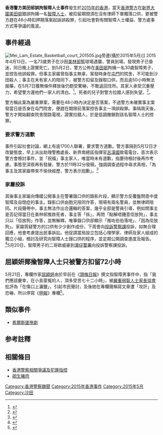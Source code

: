 '''香港警方美田邨誤拘智障人士事件'''發生於[[2015年香港|2015年的香港]]，當天[[香港警方|香港警方]]在[[新界|新界]][[大圍|大圍]][[美田邨|美田邨]]錯誤拘捕一名[[智障人士|智障人士]]，被扣留期間須在沒有律師下單獨落口供，更被警方趕在48小時扣押期落案起訴誤殺罪，引起社會對有關智障人士權益、警方處事方式等爭議的風波。

==事件經過==
[[File:Mei_Lam_Estate_Basketball_court_201505.jpg|thumb]]旁邊(攝於2015年5月)]]
2015年4月13日，一名73歲男子在沙田[[美林邨|美林邨]]籃球場遇襲，警員到場，發現男子已昏迷，同日晚上證實死亡。到5月2日，警方公佈在[[美田邨|美田邨]]拘捕一名30歲智障男子，並控告他誤殺罪。但事主家屬曾指事主無辜，案發時身在[[屯門|屯門]]的院舍，不可能到沙田殺人；事主在未有家人的陪同下，被警方扣留及錄取口供，而且逾50小時無法服藥，在5月7日獲無條件釋放後仍飽受驚嚇，不敢返回住所。其家人承受沉重壓力，希望警方還他們一家人的清白。<ref>{{cite news |url=http://hk.apple.nextmedia.com/news/first/20150509/19141457 |title=警亂告智障男誤殺 |publisher=蘋果日報|date=2015-05-09 |archiveurl=https://web.archive.org/web/20150511002006/http://hk.apple.nextmedia.com/news/first/20150509/19141457 |archivedate=2015-05-11 |language=zh-yue }}</ref>。死者的兒子對警方拉錯人感到失望。<ref>{{cite news |url=http://hk.apple.nextmedia.com/news/art/20150509/19141460 |title=死者兒子：失望但唔怪警方 |publisher=蘋果日報 |date=2015-05-09 |archiveurl=https://web.archive.org/web/20150510231102/http://hk.apple.nextmedia.com/news/art/20150509/19141460 |archivedate=2015-05-10 |language=zh-yue }}</ref>。

警方稱此案為嚴重罪案，需要在48小時內決定是否落案，不過警方未確實事主案發當日是否身在屯門院舍，便趕在期限前落案控告事主一項誤殺罪。事隔兩天後，警方才開始翻查院舍閉路電視，證實拉錯人，於是低調撤銷對該名智障人士的控罪。

===要求警方道歉===
事件引起社會討論，網上有逾1700人聯署，要求警方道歉。警方事隔到5月12日才改變態度，早上派出助理警務處長、新界南總區指揮官[[呂漢國|呂漢國]]致電電台，首次表示警方會檢討事件，並「祝福」事主家人，唯當時未有道歉，指要待檢討後再作考慮。事態至深夜再有發展，警方於11時32分發稿，強調調查過程中尋求真相，「為事主及其家屬帶來不愉快經歷，警方表示抱歉」。<ref>{{cite news|url=http://news.mingpao.com/pns/警早上籲放低晚上表抱歉-盧偉聰上任9天%20%20%20%20拉錯人案態度轉變/web_tc/article/20150513/s00002/1431453728778 |title=警早上籲放低晚上表抱歉 |publisher=明報 |date=2015-05-13 |archiveurl=https://web.archive.org/web/20150514184728/http://news.mingpao.com/pns/警早上籲放低晚上表抱歉-盧偉聰上任9天%20%20%20%20拉錯人案態度轉變/web_tc/article/20150513/s00002/1431453728778 |archivedate=2015-05-14 |language=zh-yue }}</ref>

===家屬投訴===
其後事主家屬向傳媒公開事主在警署錄口供的錄影片段，顯示警方反覆盤問患中度智障及自閉症的事主。錄影口供由胞兄陪同作答，現場有兩名警員，並無律師陪同。片段聲帶中，事主無法作出合邏輯的答案，幾乎全部是警員引導，例如問事主是否記得當日在美林邨推跌死者，事主答「係」，再問「點解唔鍾意佢放狗」，事主只以「佢放狗」作答，並無解釋。唯筆錄口供卻顯示「推咗伯伯落地」、「因為佢放狗」。家屬質疑警方的口供有少少創作成份，下周會向[[投訴警察課|投訴警察課]]投訴，如無合理回應，他會考慮提出民事訴訟。他促請當局設立包括心理學家、律師及家人組成的獨立小組，檢討及研究向智障人士錄口供的程序，並定期公開調查進度及報告。<ref>{{cite news|url=http://hk.apple.nextmedia.com/news/first/20150514/19146985|title=家屬質疑警創作口供 公開片段揭警引導答「推伯伯」|publisher=蘋果日報 |date=2015-05-14 |accessdate=2015-05-18 |archivedate=2015-05-16 |archiveurl=https://web.archive.org/web/20150516035041/http://hk.apple.nextmedia.com/news/first/20150514/19146985 |language=zh-yue }}</ref>5月20日，智障男子的二哥歐威豪到[[灣仔警署|灣仔警署]]向投訴警察課投訴。

== 屈穎妍揶揄智障人士只被警方扣留72小時 ==
5月21日，專欄作家[[屈穎妍|屈穎妍]]由於早前在《[[頭條日報|頭條日報]]》撰文指智障男事件中，指「我們應該慶幸，在小島蒙冤的人，頂多受苦七十二小時」，被[[嚴重弱智人士家長協會|嚴重弱智人士家長協會]]批評為「在傷口上灑鹽」，引起市民聲討，及後她在專欄聲稱寫文章遭「攻訐」及恐嚇，所以停寫《[[明報|明報]]》專欄<ref>{{cite news |url=https://www.e123.hk/ElderlyPro/details/401638/71 |title=智障漢兄正式投訴警察 團體發起撐屈穎妍遊行 |publisher=長青網 |archiveurl=https://web.archive.org/web/20160305072501/https://www.e123.hk/ElderlyPro/details/401638/71 |archivedate=2016-03-05 }}</ref>。

==類似事件==
*[[希爾斯堡慘劇|希爾斯堡慘劇]]

==参考註釋==
{{reflist}}

==相關條目==
* [[香港警察相關爭議及犯罪指控|香港警察相關爭議及犯罪指控]]
* [[砌生豬肉|砌生豬肉]]

[[Category:香港警察醜聞|Category:香港警察醜聞]]
[[Category:2015年香港事件|Category:2015年香港事件]]
[[Category:2015年5月|Category:2015年5月]]
[[Category:沙田|Category:沙田]]
